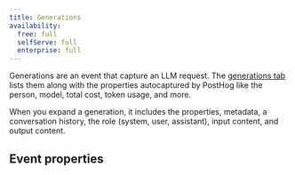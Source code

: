```yaml
---
title: Generations
availability:
  free: full
  selfServe: full
  enterprise: full
---
```



Generations are an event that capture an LLM request. The [generations tab](https://app.posthog.com/llm-analytics/generations) lists them along with the properties autocaptured by PostHog like the person, model, total cost, token usage, and more.

When you expand a generation, it includes the properties, metadata, a conversation history, the role (system, user, assistant), input content, and output content.

<ProductScreenshot
  imageLight="https://res.cloudinary.com/dmukukwp6/image/upload/llma_generations_8a94f2cd01.png"
  imageDark="https://res.cloudinary.com/dmukukwp6/image/upload/llma_generations_dark_50e206f940.png"
  alt="LLM generations"
  classes="rounded"
/>

## Event properties

<GenerationEvent />